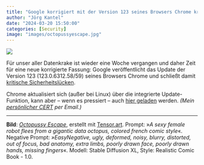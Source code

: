 ```yaml
---
title: "Google korrigiert mit der Version 123 seines Browsers Chrome kritische Sicherheitslücken"
author: "Jörg Kantel"
date: "2024-03-20 15:50:00"
categories: [Security]
image: "images/octopussyescape.jpg"
---
```


[![](images/octopussyescape-b.jpg)](https://www.flickr.com/photos/schockwellenreiter/53559707375/)

Für unser aller Datenkrake ist wieder eine Woche vergangen und daher Zeit für eine neue korrigierte Fassung: Google veröffentlicht das Update der Version 123 (123.0.6312.58/59)
seines Browsers Chrome und schließt damit [kritische Sicherheitslücken](https://chromereleases.googleblog.com/2024/03/stable-channel-update-for-desktop_19.html).

Chrome aktualisiert sich (außer bei Linux) über die integrierte Update-Funktion, kann aber -- wenn es pressiert -- auch [hier geladen](https://www.google.com/intl/de/chrome/browser/) werden. *(Mein [persönlicher CERT](http://www.gwdg.de/~mreiman1/) per Email.)*

---

**Bild**: *[Octopussy Escape](https://www.flickr.com/photos/schockwellenreiter/53559707375/)*, erstellt mit [Tensor.art](http://cognitiones.kantel-chaos-team.de/technikgeschichte/rechnerundnetze/tensorart.html). Prompt: »*A sexy female robot flees from a gigantic data octopus, colored french comic style*«. Negative Prompt: *»EasyNegative, ugly, deformed, noisy, blurry, distorted, out of focus, bad anatomy, extra limbs, poorly drawn face, poorly drawn hands, missing fingers*«. Modell: Stable Diffusion XL, Style: Realistic Comic Book - 1.0.
